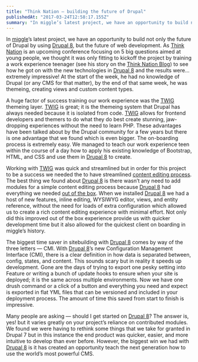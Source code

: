 ```yaml
---
title: "Think Nation — building the future of Drupal"
publishedAt: "2017-03-24T12:58:17.155Z"
summary: "In miggle’s latest project, we have an opportunity to build not only the future of Drupal by using Drupal 8, but the future of web development. As Think Nation is an upcoming conference focusing on 5…"
---
```


In [miggle](http://miggle.co.uk)’s latest project, we have an opportunity to build not only the future of Drupal by using [Drupal 8](https://www.drupal.org/drupal-8.0), but the future of web development. As [Think Nation](http://thinknation.co/) is an upcoming conference focusing on 5 big questions aimed at young people, we thought it was only fitting to kickoff the project by training a work experience teenager (see his story on the [Think Nation Blog](http://thinknation.co/blog)) to see how he got on with the new technologies in [Drupal 8](https://www.drupal.org/drupal-8.0) and the results were… extremely impressive! At the start of the week, he had no knowledge of Drupal (or any CMS for that matter), by the end of that same week, he was themeing, creating views and custom content types.

A huge factor of success training our work experience was the [TWIG](https://www.drupal.org/theme-guide/8/twig) themeing layer. [TWIG](https://www.drupal.org/theme-guide/8/twig) is great; it is the themeing system that Drupal has always needed because it is isolated from code. [TWIG](https://www.drupal.org/theme-guide/8/twig) allows for frontend developers and themers to do what they do best create stunning, jaw-dropping experiences without the need to learn PHP. These advantages have been talked about by the Drupal community for a few years but there is one advantage that we found which is even bigger. The on-boarding process is extremely easy. We managed to teach our work experience teen within the course of a day how to apply his existing knowledge of Bootstrap, HTML, and CSS and use them in [Drupal 8](https://www.drupal.org/drupal-8.0) to create.

Working with [TWIG](https://www.drupal.org/theme-guide/8/twig) was quick and streamlined but in order for this project to be a success we needed the to have streamlined [content editing process](https://www.drupal.org/drupal-8.0/content-admins). The best thing we found about [Drupal 8](https://www.drupal.org/drupal-8.0) is there wasn’t any need to add modules for a simple content editing process because [Drupal 8](https://www.drupal.org/drupal-8.0) had everything we needed [out of the box](https://www.drupal.org/drupal-8.0/features). When we installed [Drupal 8](https://www.drupal.org/drupal-8.0) we had a host of new features, inline editing, WYSIWYG editor, views, and entity reference, without the need for loads of extra configuration which allowed us to create a rich content editing experience with minimal effort. Not only did this improved out of the box experience provide us with quicker development time but it also allowed for the quickest client on boarding in miggle’s history.

The biggest time saver in sitebuilding with [Drupal 8](https://www.drupal.org/drupal-8.0) comes by way of the three letters — CMI. With [Drupal 8](https://www.drupal.org/drupal-8.0)’s new Configuration Management Interface (CMI), there is a clear definition in how data is separated between, config, states, and content. This sounds scary but in reality it speeds up development. Gone are the days of trying to export one pesky setting into Feature or writing a bunch of update hooks to ensure when your site is deployed; it is the same across multiple environments. Now we have one drush command or a click of a button and everything you need and expect is exported in flat YML files that can be versioned and included in your deployment process. The amount of time this saved from start to finish is impressive.

Many people are asking — should I get started on [Drupal 8](https://www.drupal.org/drupal-8.0)? The answer is, yes! but it varies greatly on your project’s reliance on contributed modules. We found we were having to rethink some things that we take for granted in Drupal 7 but in this instance the end product was quicker, easier, and more intuitive to develop than ever before. However, the biggest win we had with [Drupal 8](https://www.drupal.org/drupal-8.0) is it has created an opportunity teach the next generation how to use the world’s most powerful CMS.
